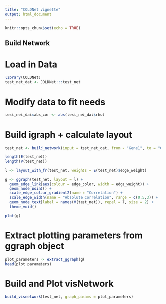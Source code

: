 ```yaml
---
title: "COLDNet Vignette"
output: html_document
---
```


```r
knitr::opts_chunk$set(echo = TRUE)
```

## Build Network

# Load in Data

```r
library(COLDNet)
test_net_dat <- COLDNet:::test_net
```

# Modify data to fit needs

```r
test_net_dat$abs_cor <- abs(test_net_dat$rho)
```

# Build igraph + calculate layout

```r
test_net <- build_network(input = test_net_dat, from = "Gene1", to = "Gene2", color = "rho", weight = "abs_cor")

length(E(test_net))
length(V(test_net))

l <- layout_with_fr(test_net, weights = E(test_net)$edge_weight)

g <- ggraph(test_net, layout = l) +
  geom_edge_link(aes(colour = edge_color, width = edge_weight)) +
  geom_node_point() +
  scale_edge_colour_gradient2(name = "Correlation") + 
  scale_edge_width(name = "Absolute Correlation", range = c(0.5,3)) + 
  geom_node_text(label = names(V(test_net)), repel = T, size = 2) +
  theme_void()

plot(g)
```

# Extract plotting parameters from ggraph object

```r
plot_parameters <- extract_ggraph(g)
head(plot_parameters)
```

# Build and Plot visNetwork

```r
build_visnetwork(test_net, graph_params = plot_parameters)
```
